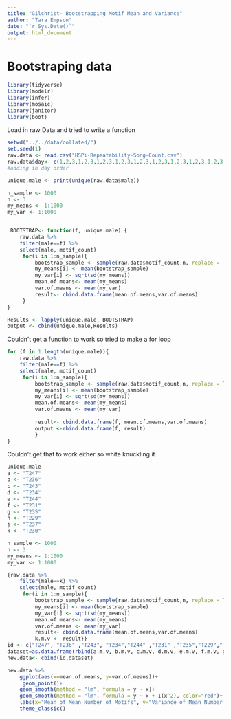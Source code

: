 ```yaml
---
title: "Gilchrist- Bootstrapping Motif Mean and Variance"
author: "Tara Empson"
date: "`r Sys.Date()`"
output: html_document
---
```

# Bootstraping data


```r
library(tidyverse)
library(modelr)
library(infer)
library(mosaic)
library(janitor)
library(boot)
```

Load in raw Data and tried to write a function
```r
setwd("../../data/collated/")
set.seed(1)
raw.data <- read.csv("HSPi-Repeatability-Song-Count.csv")
raw.data$day<- c(1,2,3,1,2,3,1,2,3,1,2,3,1,2,3,1,2,3,1,2,3,1,2,3,1,2,3,1,2,3)
#adding in day order

unique.male <- print(unique(raw.data$male))

n_sample <- 1000
n <- 3
my_means <- 1:1000
my_var <- 1:1000


 BOOTSTRAP<- function(f, unique.male) {
    raw.data %>%
    filter(male==f) %>% 
    select(male, motif_count)
     for(i in 1:n_sample){
         bootstrap_sample <- sample(raw.data$motif_count,n, replace = TRUE)
         my_means[i] <- mean(bootstrap_sample)
         my_var[i] <- sqrt(sd(my_means))
         mean.of.means<- mean(my_means)
         var.of.means <- mean(my_var)
         result<- cbind.data.frame(mean.of.means,var.of.means)
     }
}

Results <- lapply(unique.male, BOOTSTRAP)
output <- cbind(unique.male,Results)


```

Couldn't get a function to work so tried to make a for loop
```r
for (f in 1:length(unique.male)){
    raw.data %>%
    filter(male==f) %>%
    select(male, motif_count)
     for(i in 1:n_sample){
         bootstrap_sample <- sample(raw.data$motif_count,n, replace = TRUE)
         my_means[i] <- mean(bootstrap_sample)
         my_var[i] <- sqrt(sd(my_means))
         mean.of.means<- mean(my_means)
         var.of.means <- mean(my_var)
         
         result<- cbind.data.frame(f, mean.of.means,var.of.means)
         output <-rbind.data.frame(f, result)
         }
}

```


Couldn't get that to work either so white knuckling it
```r
unique.male
a <- "T247"
b <- "T236" 
c <- "T243"
d <- "T234"
e <- "T244" 
f <- "T231" 
g <- "T235"
h <- "T229"
j <- "T237"
k <- "T230"

n_sample <- 1000
n <- 3
my_means <- 1:1000
my_var <- 1:1000

{raw.data %>%
    filter(male==k) %>% 
    select(male, motif_count)
     for(i in 1:n_sample){
         bootstrap_sample <- sample(raw.data$motif_count,n, replace = TRUE)
         my_means[i] <- mean(bootstrap_sample)
         my_var[i] <- sqrt(sd(my_means))
         mean.of.means<- mean(my_means)
         var.of.means <- mean(my_var)
         result<- cbind.data.frame(mean.of.means,var.of.means)
         k.m.v <- result}}
id <- c("T247", "T236" ,"T243", "T234","T244" ,"T231" ,"T235","T229","T237","T230")
dataset=as.data.frame(rbind(a.m.v, b.m.v, c.m.v, d.m.v, e.m.v, f.m.v, g.m.v, h.m.v, j.m.v, h.m.v))
new.data<- cbind(id,dataset)
```


```r
new.data %>% 
    ggplot(aes(x=mean.of.means, y=var.of.means))+
     geom_point()+
    geom_smooth(method = "lm", formula = y ~ x)+
    geom_smooth(method = "lm", formula = y ~ x + I(x^2), color="red")+
    labs(x="Mean of Mean Number of Motifs", y="Variance of Mean Number of Motifs", caption = "Red line is quadradic and Blue is linear.", title="Bootstraping 1000 replications for each bird")+
    theme_classic()
```

